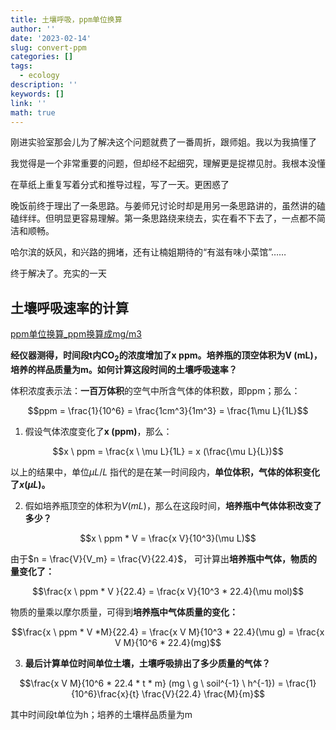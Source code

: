 ```yaml
---
title: 土壤呼吸，ppm单位换算
author: ''
date: '2023-02-14'
slug: convert-ppm
categories: []
tags:
  - ecology
description: ''
keywords: []
link: ''
math: true
---
```


刚进实验室那会儿为了解决这个问题就费了一番周折，跟师姐。我以为我搞懂了

我觉得是一个非常重要的问题，但却经不起细究，理解更是捉襟见肘。我根本没懂

在草纸上重复写着分式和推导过程，写了一天。更困惑了


晚饭前终于理出了一条思路。与姜师兄讨论时却是用另一条思路讲的，虽然讲的磕磕绊绊。但明显更容易理解。第一条思路绕来绕去，实在看不下去了，一点都不简洁和顺畅。






哈尔滨的妖风，和兴路的拥堵，还有让楠姐期待的“有滋有味小菜馆”……


终于解决了。充实的一天


## 土壤呼吸速率的计算



[ppm单位换算_ppm换算成mg/m3](http://www.szwandi.cn/news/2638)


**经仪器测得，时间段t内CO~2~的浓度增加了x ppm。培养瓶的顶空体积为V (mL)，培养的样品质量为m。如何计算这段时间的土壤呼吸速率？**


体积浓度表示法：**一百万体积**的空气中所含气体的体积数，即ppm；那么：

$$ppm = \frac{1}{10^6}  = \frac{1cm^3}{1m^3} = \frac{1\mu L}{1L}$$

1. 假设气体浓度变化了**x (ppm)**，那么：

$$x \ ppm  =  \frac{x \ \mu L}{1L} = x (\frac{\mu L}{L})$$


以上的结果中，单位$\mu L/L$ 指代的是在某一时间段内，**单位体积，气体的体积变化了$x (\mu L)$。**



2. 假如培养瓶顶空的体积为$V (mL)$，那么在这段时间，**培养瓶中气体体积改变了多少？**

$$x \ ppm * V  = \frac{x V}{10^3}(\mu L)$$

由于$n = \frac{V}{V_m} = \frac{V}{22.4}$， 可计算出**培养瓶中气体，物质的量变化了：**

$$\frac{x \ ppm * V }{22.4} = \frac{x V}{10^3 * 22.4}(\mu mol)$$

物质的量乘以摩尔质量，可得到**培养瓶中气体质量的变化：**

$$\frac{x \ ppm * V *M}{22.4} = \frac{x V M}{10^3 * 22.4}(\mu g) = \frac{x V M}{10^6 * 22.4}(mg)$$


3. **最后计算单位时间单位土壤，土壤呼吸排出了多少质量的气体？**

$$\frac{x V M}{10^6 * 22.4 * t * m} (mg  \ g \ soil^{-1} \  h^{-1}) = \frac{1}{10^6}\frac{x}{t} \frac{V}{22.4} \frac{M}{m}$$

其中时间段t单位为h；培养的土壤样品质量为m

